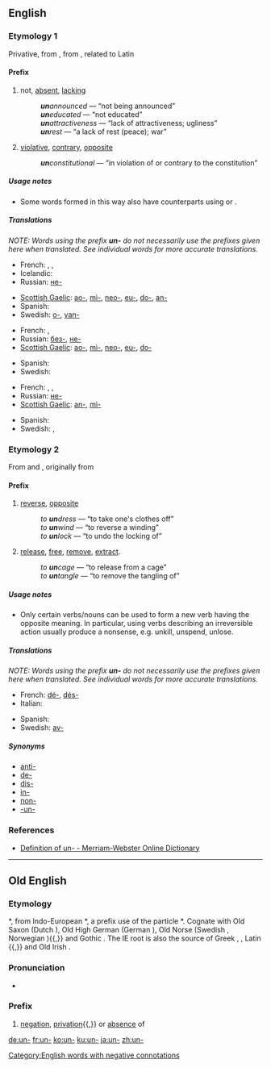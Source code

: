 {{see|UN|un|-un|-un-|ün|ún}}
==English==

===Etymology 1===
Privative, from {{OE.}} {{term|un-|lang=ang}}, from {{Ger.}}, related to Latin {{term|in-|lang=la}}

====Prefix====
{{infl|en|prefix|cat=prefixes}}

# {{context|added to adjectives, nouns and verbs}} not, [[absent]], [[lacking]]
#: '''''un'''announced'' — “not being announced”
#: '''''un'''educated'' — “not educated”
#: '''''un'''attractiveness'' — “lack of attractiveness; ugliness”
#: '''''un'''rest'' — “a lack of rest (peace); war”
# {{context|added to adjectives and nouns}} [[violative]], [[contrary]], [[opposite]]
#: '''''un'''constitutional'' — “in violation of or contrary to the constitution”

=====Usage notes=====
* Some words formed in this way also have counterparts using {{term|in-}} or {{term|non-}}.

=====Translations=====
''NOTE: Words using the prefix '''un-''' do not necessarily use the prefixes given here when translated. See individual words for more accurate translations.''

{{trans-top|denoting absence}}
* French: {{t+|fr|in-}}, {{t+|fr|mal}}, {{t+|fr|non-}}
* Icelandic: {{t-|is|ó-}}
* Russian: [[не-]]
{{trans-mid}}
* [[Scottish Gaelic]]: [[ao-]], [[mì-]], [[neo-]], [[eu-]], [[do-]], [[an-]]
* Spanish: {{t+|es|in-}}
* Swedish: [[o-]], [[van-]]
{{trans-bottom}}

{{trans-top|denoting a lack of}}
* French: {{t+|fr|in-}}, {{t+|fr|non-}}
* Russian: [[без-]], [[не-]]
* [[Scottish Gaelic]]: [[ao-]], [[mì-]], [[neo-]], [[eu-]], [[do-]]
{{trans-mid}}
* Spanish: {{t+|es|in-}}
* Swedish: {{t+|sv|o-}}
{{trans-bottom}}

{{trans-top|violative of; contrary to}}
* French: {{t+|fr|anti-}}, {{t+|fr|in-}}, {{t+|fr|non-}}
* Russian: [[не-]]
* [[Scottish Gaelic]]: [[an-]], [[mì-]]
{{trans-mid}}
* Spanish: {{t+|es|in-}}
* Swedish: {{t+|sv|o-}}, {{t+|sv|anti-}}
{{trans-bottom}}

===Etymology 2===
From {{OE.}} {{term|-un|lang=ang}} <!-- Should this be "un-" instead? --> and {{term|-in|lang=ang}}<!-- Should this be "in-" instead? -->, originally from {{Ger.}}

====Prefix====
{{infl|en|prefix|cat=prefixes|added to verbs and nouns to form verbs}}

# [[reverse]], [[opposite]]
#: ''to '''un'''dress'' — “to take one's clothes off”
#: ''to '''un'''wind'' — “to reverse a winding”
#: ''to '''un'''lock'' — “to undo the locking of”
# [[release]], [[free]], [[remove]], [[extract]].
#: ''to '''un'''cage'' — “to release from a cage”
#: ''to '''un'''tangle'' — “to remove the tangling of”

=====Usage notes=====
* Only certain verbs/nouns can be used to form a new verb having the opposite meaning. In particular, using verbs describing an irreversible action usually produce a nonsense, e.g. unkill, unspend, unlose.

=====Translations=====
''NOTE: Words using the prefix '''un-''' do not necessarily use the prefixes given here when translated. See individual words for more accurate translations.''

{{trans-top|reversal or cancellation}}
* French: [[dé-]], [[dés-]]
* Italian: {{t-|it|s-}}
{{trans-mid}}
* Spanish: {{t+|es|des-}}
* Swedish: [[av-]]
{{trans-bottom}}

=====Synonyms=====
* [[anti-]]
* [[de-]]
* [[dis-]]
* [[in-]]
* [[non-]]
* [[-un-]]

===References===
* [http://m-w.com/dictionary/un- Definition of un- - Merriam-Webster Online Dictionary]

[[Category:English words with negative connotations]]

----

==Old English==

===Etymology===
{{Ger.|ang}} *{{term||un-}}, from Indo-European *{{term||n̥-}}, a prefix use of the particle *{{term||ne|not}}. Cognate with Old Saxon {{term||un-}} (Dutch {{term|on-|lang=nl}}), Old High German {{term|un-|lang=goh}} (German {{term|un-|lang=de}}), Old Norse {{term|ó-|lang=non}} (Swedish {{term|o-|lang=sv}}, Norwegian {{term|u|lang=no}}){{,}} and Gothic {{term|sc=Goth|𐌿𐌽-|tr=un-|lang=got}}. The IE root is also the source of Greek {{term|sc=Grek|α-|tr=a-}}, {{term|sc=Grek|αν-|tr=an-}}, Latin {{term|in-|lang=la}}{{,}} and Old Irish {{term|in-|lang=sga}}.

===Pronunciation===
* {{IPA|/ʊn/}}

===Prefix===
{{infl|ang|affix|cat=affixes}}

# {{context|added to nouns and adjectives}} [[negation]], [[privation]]{{,}} or [[absence]] of

[[de:un-]]
[[fr:un-]]
[[ko:un-]]
[[ku:un-]]
[[ja:un-]]
[[zh:un-]]